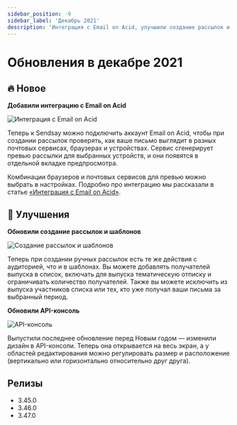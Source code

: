 ```yaml
---
sidebar_position: -9
sidebar_label: 'Декабрь 2021'
description: 'Интеграция с Email on Acid, улучшили создание рассылок и шаблонов, обновили API-консоль'
---
```



# Обновления в декабре 2021

## 🔥 Новое

**Добавили интеграцию с Email on Acid**

<p align="left">
  <img src={emailOnAcid} alt="Интеграция с Email on Acid" />
</p>

Теперь к Sendsay можно подключить аккаунт Email on Acid, чтобы при создании рассылок проверять, как ваше письмо выглядит в разных почтовых сервисах, браузерах и устройствах. Сервис сгенерирует превью рассылки для выбранных устройств, и они появятся в отдельной вкладке предпросмотра.

Комбинации браузеров и почтовых сервисов для превью можно выбрать в настройках.
Подробно про интеграцию мы рассказали в статье [«Интеграция с Email on Acid»](https://docs.sendsay.ru/ru/articles/5822046-%D0%B8%D0%BD%D1%82%D0%B5%D0%B3%D1%80%D0%B0%D1%86%D0%B8%D1%8F-%D1%81-email-on-acid).

## 🚀 Улучшения

**Обновили создание рассылок и шаблонов**

<p align="left">
  <img src={createTemplates} alt="Cоздание рассылок и шаблонов" />
</p>

Теперь при создании ручных рассылок есть те же действия с аудиторией, что и в шаблонах. Вы можете добавлять получателей выпуска в список, включать для выпуска тематическую отписку и ограничивать количество получателей. Также вы можете исключить из выпуска участников списка или тех, кто уже получал ваши письма за выбранный период.

**Обновили API-консоль**

<p align="left">
  <img src={APIconsole} alt="API-консоль" />
</p>

Выпустили последнее обновление перед Новым годом — изменили дизайн в API-консоли. Теперь она открывается на весь экран, а у областей редактирования можно регулировать размер и расположение (вертикально или горизонтально относительно друг друга).

## Релизы

- 3.45.0
- 3.46.0
- 3.47.0
